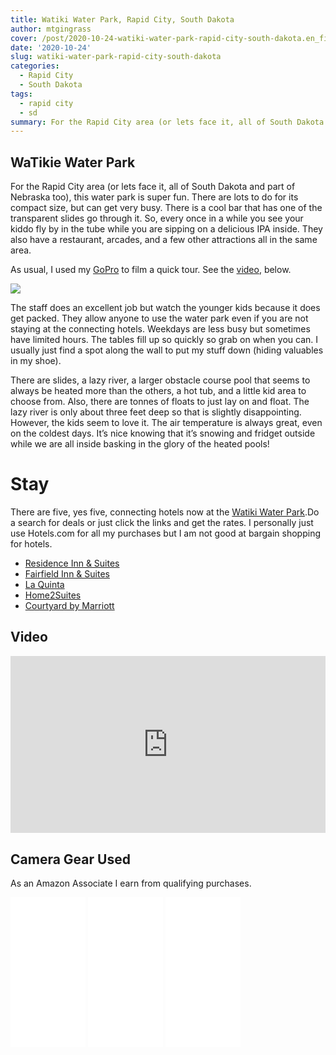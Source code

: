 ```yaml
---
title: Watiki Water Park, Rapid City, South Dakota
author: mtgingrass
cover: /post/2020-10-24-watiki-water-park-rapid-city-south-dakota.en_files/watikie.jpg
date: '2020-10-24'
slug: watiki-water-park-rapid-city-south-dakota
categories:
  - Rapid City
  - South Dakota
tags:
  - rapid city
  - sd
summary: For the Rapid City area (or lets face it, all of South Dakota and part of Nebraska too), this water park is super fun. There are lots to do for its compact size, but can get very busy. There is a cool bar that has one of the transparent slides go through it.
---
```

## WaTikie Water Park

For the Rapid City area (or lets face it, all of South Dakota and part of Nebraska too), this water park is super fun. There are lots to do for its compact size, but can get very busy. There is a cool bar that has one of the transparent slides go through it. So, every once in a while you see your kiddo fly by in the tube while you are sipping on a delicious IPA inside. They also have a restaurant, arcades, and a few other attractions all in the same area. 

As usual, I used my [GoPro](https://amzn.to/3JLRdgN)  to film a quick tour. See the [video](https://www.youtube.com/watch?v=-EgmwEbeoFs&feature=emb_imp_woyt), below. 

![](/post/2020-10-24-watiki-water-park-rapid-city-south-dakota.en_files/Screen Shot 2022-08-12 at 3.48.53 PM.png)

The staff does an excellent job but watch the younger kids because it does get packed. They allow anyone to use the water park even if you are not staying at the connecting hotels. Weekdays are less busy but sometimes have limited hours. The tables fill up so quickly so grab on when you can. I usually just find a spot along the wall to put my stuff down (hiding valuables in my shoe).

There are slides, a lazy river, a larger obstacle course pool that seems to always be heated more than the others, a hot tub, and a little kid area to choose from. Also, there are tonnes of floats to just lay on and float. The lazy river is only about three feet deep so that is slightly disappointing. However, the kids seem to love it. The air temperature is always great, even on the coldest days. It's nice knowing that it's snowing and fridget outside while we are all inside basking in the glory of the heated pools!

# Stay

There are five, yes five, connecting hotels now at the [Watiki Water Park](https://www.watikiwaterpark.com).Do a search for deals or just click the links and get the rates. I personally just use Hotels.com for all my purchases but I am not good at bargain shopping for hotels. 

* [Residence Inn & Suites](https://www.watikiwaterpark.com/stay/residence-inn-suites/)
* [Fairfield Inn & Suites](https://www.watikiwaterpark.com/stay/fairfield-by-marriott/)
* [La Quinta](https://www.watikiwaterpark.com/stay/la-quinta-by-wyndham/)
* [Home2Suites](https://www.watikiwaterpark.com/stay/home2-suites/)
* [Courtyard by Marriott](https://www.watikiwaterpark.com/stay/courtyard/)


## Video

<style>.embed-container { position: relative; padding-bottom: 56.25%; height: 0; overflow: hidden; max-width: 100%; } .embed-container iframe, .embed-container object, .embed-container embed { position: absolute; top: 0; left: 0; width: 100%; height: 100%; }</style><div class='embed-container'><iframe src='https://www.youtube.com/embed//-EgmwEbeoFs' frameborder='0' allowfullscreen></iframe></div>


## Camera Gear Used

As an Amazon Associate I earn from qualifying purchases.

<iframe style="width:120px;height:240px;" marginwidth="0" marginheight="0" scrolling="no" frameborder="0" src="//ws-na.amazon-adsystem.com/widgets/q?ServiceVersion=20070822&OneJS=1&Operation=GetAdHtml&MarketPlace=US&source=ac&ref=qf_sp_asin_til&ad_type=product_link&tracking_id=hatro-20&marketplace=amazon&region=US&placement=B07GDGZCCH&asins=B07GDGZCCH&linkId=21ac19b3aebd88af568926848ed0e44e&show_border=true&link_opens_in_new_window=true&price_color=333333&title_color=0066c0&bg_color=ffffff">
    </iframe>
    
<iframe style="width:120px;height:240px;" marginwidth="0" marginheight="0" scrolling="no" frameborder="0" src="//ws-na.amazon-adsystem.com/widgets/q?ServiceVersion=20070822&OneJS=1&Operation=GetAdHtml&MarketPlace=US&source=ac&ref=qf_sp_asin_til&ad_type=product_link&tracking_id=hatro-20&marketplace=amazon&region=US&placement=B07GD1HX7H&asins=B07GD1HX7H&linkId=d540f63169cf5579fe6cf0fe3ad80081&show_border=true&link_opens_in_new_window=true&price_color=333333&title_color=0066c0&bg_color=ffffff">
    </iframe>
    
<iframe style="width:120px;height:240px;" marginwidth="0" marginheight="0" scrolling="no" frameborder="0" src="//ws-na.amazon-adsystem.com/widgets/q?ServiceVersion=20070822&OneJS=1&Operation=GetAdHtml&MarketPlace=US&source=ac&ref=qf_sp_asin_til&ad_type=product_link&tracking_id=hatro-20&marketplace=amazon&region=US&placement=B07FCR3316&asins=B07FCR3316&linkId=966152948273f58ed1640fff2edc1aa0&show_border=true&link_opens_in_new_window=true&price_color=333333&title_color=0066c0&bg_color=ffffff">
    </iframe>

